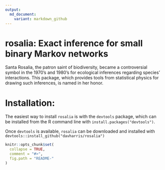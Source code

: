 ```yaml
---
output:
  md_document:
    variant: markdown_github
---
```


<!-- README.md is generated from README.Rmd. Please edit that file -->

# rosalia: Exact inference for small binary Markov networks

Santa Rosalia, the patron saint of biodiversity, became a controversial symbol in the 1970's
and 1980's for ecological inferences regarding species' interactions. This package, which 
provides tools from statistical physics for drawing such inferences, is named in her honor.

# Installation:

The easiest way to install `rosalia` is with the `devtools` package, which can be installed from 
the R command line with `install.packages("devtools")`.

Once `devtools` is available, `rosalia` can be downloaded and installed with 
`devtools::install_github("davharris/rosalia")`


```r
knitr::opts_chunk$set(
  collapse = TRUE,
  comment = "#>",
  fig.path = "README-"
)
```
